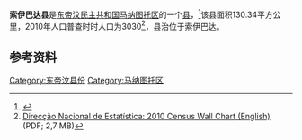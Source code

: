 '''索伊巴达县'''是[[东帝汶民主共和国|东帝汶民主共和国]][[马纳图托区|马纳图托区]]的一个[[县_(东帝汶)|县]]，<ref>{{Cite web |url=http://statoids.com/ytl.html |title=存档副本 |accessdate=2015-09-17 |archive-date=2015-09-24 |archive-url=https://web.archive.org/web/20150924122734/http://www.statoids.com/ytl.html |dead-url=no }}</ref>该县面积130.34平方公里，2010年人口普查时时人口为3030<ref name="Wall">[http://dne.mof.gov.tl/published/2010%20and%202011%20Publications/Wall%20Chart%20English/Wall%20Chart%20English%209%20June%202011.pdf Direcção Nacional de Estatística: 2010 Census Wall Chart (English)] {{webarchive|url=https://web.archive.org/web/20110812113436/http://dne.mof.gov.tl/published/2010%20and%202011%20Publications/Wall%20Chart%20English/Wall%20Chart%20English%209%20June%202011.pdf |date=2011-08-12 }} (PDF; 2,7 MB)</ref>，县治位于索伊巴达。

==参考资料==
{{reflist}}

[[Category:东帝汶县份|Category:东帝汶县份]]
[[Category:马纳图托区|Category:马纳图托区]]


{{EastTimor-geo-stub}}